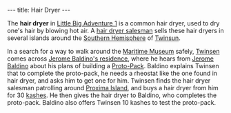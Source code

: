 ---
title: Hair Dryer
---

{{twinsunica import}}{{Infobox Item
 |image=Hairdryer.png
 |type=quest
 |critical=yes
 |magical=no
 |unique=yes
 |lba1=yes
 |lba2=
 |upgrades=no
 |rowposition=
 |columnposition=
 |effect=
 |effectamount=
 |purpose=
 |combattype=none
 |powerlevel=none
 |rate=none
 |range=none
 |damage=none
}}

The '''hair dryer''' in [[Little Big Adventure 1]] is a common hair dryer, used to dry one's hair by blowing hot air. A [[hair dryer salesman]] sells these hair dryers in several islands around the [[Southern Hemisphere]] of [[Twinsun]].

In a search for a way to walk around the [[Maritime Museum]] safely, [[Twinsen]] comes across [[Jerome Baldino's residence (Proxim-City)|Jerome Baldino's residence]], where he hears from [[Jerome Baldino]] about his plans of building a [[Proto-Pack]]. Baldino explains Twinsen that to complete the proto-pack, he needs a rheostat like the one found in hair dryer, and asks him to get one for him. Twinsen finds the hair dryer salesman patrolling around [[Proxima Island]], and buys a hair dryer from him for 30 [[kashes]]. He then gives the hair dryer to Baldino, who completes the proto-pack. Baldino also offers Twinsen 10 kashes to test the proto-pack.